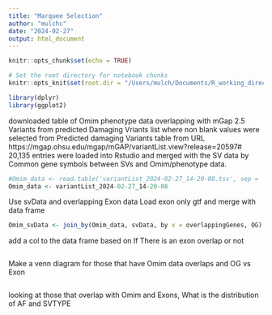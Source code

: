 ```yaml
---
title: "Marquee Selection"
author: "mulchc"
date: "2024-02-27"
output: html_document
---
```



```r

knitr::opts_chunk$set(echo = TRUE)

# Set the root directory for notebook chunks
knitr::opts_knit$set(root.dir = "/Users/mulch/Documents/R_working_directory")

library(dplyr)
library(ggplot2)


```

downloaded table of Omim phenotype data overlapping with mGap 2.5 Variants from predicted Damaging Vriants list where non blank values were selected from Predicted damaging Variants table from URL https://mgap.ohsu.edu/mgap/mGAP/variantList.view?release=20597#  20,135 entries were loaded into Rstudio and merged with the SV data by Common gene symbols between SVs and Omim/phenotype data. 

```r
#Omim_data <- read.table('variantList_2024-02-27_14-20-08.tsv', sep = '\t', header = TRUE)
Omim_data <- variantList_2024-02-27_14-20-08

```

Use svData and overlapping Exon data 
  Load exon only gtf and merge with data frame
```r

Omim_svData <- join_by(Omim_data, svData, by x = overlappingGenes, OG)

```

add a col to the data frame based on If There is an exon overlap or not

```r

```

Make a venn diagram for those that have Omim data overlaps and OG vs Exon
```r

```
looking at those that overlap with Omim and Exons, What is the distribution of AF and SVTYPE 
```r

```

